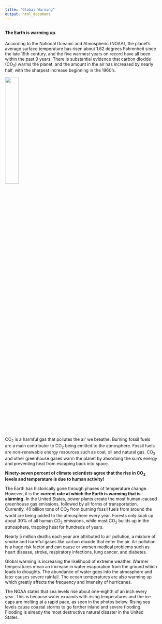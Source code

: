 ```yaml
---
title: "Global Warming"
output: html_document
---
```

##
##
##
#### **The Earth is warming up.** 

According to the National Oceanic and Atmospheric (NOAA), the planet's average surface temperature has risen about 1.62 degrees Fahrenheit since the late 19th century, and the five warmest years on record have all been within the past 9 years. There is substantial evidence that carbon dioxide (CO~2~) warms the planet, and the amount in the air has increased by nearly half, with the sharpest increase beginning in the 1960's. 

<img src="images/CarbonDioxideLevels.JPG" style="width:30%" align=middle>

CO~2~ is a harmful gas that pollutes the air we breathe. Burning fossil fuels are a main contributor to CO~2~ being emitted to the atmosphere. Fossil fuels are non-renewable energy resources such as coal, oil and natural gas. CO~2~ and other greenhouse gases warm the planet by absorbing the sun's energy and preventing heat from escaping back into space.

**Ninety-seven percent of climate scientists agree that the rise in CO~2~ levels and temperature is due to human activity!**

The Earth has historically gone through phases of temperature change. However, it is the **current rate at which the Earth is warming that is alarming.** In the United States, power plants create the most human-caused greenhouse gas emissions, followed by all forms of transportation. Currently, 40 billion tons of CO~2~ from burning fossil fuels from around the world are being added to the atmosphere every year. Forests only soak up about 30% of all human CO~2~ emissions, while most CO~2~ builds up in the atmosphere, trapping heat for hundreds of years. 


Nearly 5 million deaths each year are attributed to air pollution, a mixture of smoke and harmful gases like carbon dioxide that enter the air. Air pollution is a huge risk factor and can cause or worsen medical problems such as heart disease, stroke, respiratory infections, lung cancer, and diabetes.

Global warming is increasing the likelihood of extreme weather. Warmer temperatures mean an increase in water evaporation from the ground which leads to droughts. The abundance of water goes into the atmosphere and later causes severe rainfall. The ocean temperatures are also warming up which greatly affects the frequency and intensity of hurricanes.

The NOAA states that sea levels rise about one-eighth of an inch every year. This is because water expands with rising temperatures and the ice caps are melting at a rapid pace, as seen in the photos below. Rising sea levels cause coastal storms to go farther inland and severe flooding. Flooding is already the most destructive natural disaster in the United States.